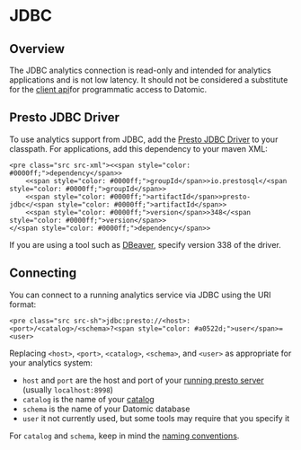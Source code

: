 JDBC
====

Overview
--------

The JDBC analytics connection is read-only and intended for analytics applications and is not low latency. It should not be considered a substitute for the [client api](../client/client-setup.html)for programmatic access to Datomic.





Presto JDBC Driver
------------------

To use analytics support from JDBC, add the [Presto JDBC Driver](https://prestosql.io/docs/current/installation/jdbc.html) to your classpath. For applications, add this dependency to your maven XML:

```
<pre class="src src-xml"><<span style="color: #0000ff;">dependency</span>>
    <<span style="color: #0000ff;">groupId</span>>io.prestosql</<span style="color: #0000ff;">groupId</span>>
    <<span style="color: #0000ff;">artifactId</span>>presto-jdbc</<span style="color: #0000ff;">artifactId</span>>
    <<span style="color: #0000ff;">version</span>>348</<span style="color: #0000ff;">version</span>>
</<span style="color: #0000ff;">dependency</span>>
```



If you are using a tool such as [DBeaver](https://dbeaver.io), specify version 338 of the driver.





Connecting
----------

You can connect to a running analytics service via JDBC using the URI format:

```
<pre class="src src-sh">jdbc:presto://<host>:<port>/<catalog>/<schema>?<span style="color: #a0522d;">user</span>=<user>
```



Replacing `<host>`, `<port>`, `<catalog>`, `<schema>`, and `<user>` as appropriate for your analytics system:

- `host` and `port` are the host and port of your [running presto server](analytics-connecting.html#running) (usually `localhost:8998`)
- `catalog` is the name of your [catalog](analytics-configuring.html#configuring-catalog)
- `schema` is the name of your Datomic database
- `user` it not currently used, but some tools may require that you specify it

For `catalog` and `schema`, keep in mind the [naming conventions](analytics-metaschema.html#naming-conventions).